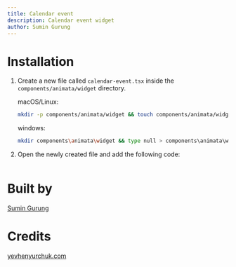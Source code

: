 ```yaml
---
title: Calendar event
description: Calendar event widget
author: Sumin Gurung
---
```


<ComponentPreview name="widget-calendar-event--docs" />

# Installation

1. Create a new file called `calendar-event.tsx` inside the `components/animata/widget` directory.

   macOS/Linux:

   ```bash
   mkdir -p components/animata/widget && touch components/animata/widget/calendar-event.tsx
   ```

   windows:

   ```bash
   mkdir components\animata\widget && type null > components\animata\widget\calendar-event.tsx
   ```

2. Open the newly created file and add the following code:

```jsx file=<rootDir>/animata/widget/calendar-event.tsx

```

# Built by

[Sumin Gurung](https://github.com/GrgSumin)

# Credits

[yevhenyurchuk.com](https://yevhenyurchuk.com/)
